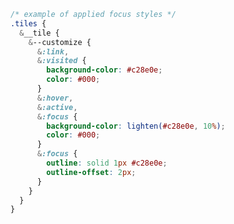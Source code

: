 ```scss
/* example of applied focus styles */
.tiles {
  &__tile {
    &--customize {
      &:link,
      &:visited {
        background-color: #c28e0e;
        color: #000;
      }
      &:hover,
      &:active,
      &:focus {
        background-color: lighten(#c28e0e, 10%);
        color: #000;
      }
      &:focus {
        outline: solid 1px #c28e0e;
        outline-offset: 2px;
      }
    }
  }
}
```
